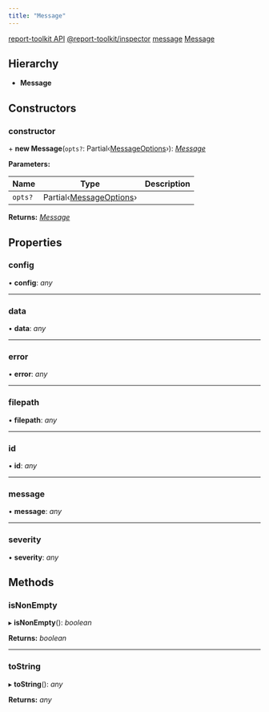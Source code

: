 ```yaml
---
title: "Message"
---
```


<Breadcrumb noTrailingSlash>
<BreadcrumbItem><a href="">report-toolkit API</a></BreadcrumbItem>
<BreadcrumbItem><a href="/api//../modules/report_toolkit_inspector">@report-toolkit/inspector</a></BreadcrumbItem>
<BreadcrumbItem><a href="/api//../modules/report_toolkit_inspector.message">message</a></BreadcrumbItem>
<BreadcrumbItem><a href="/api//report_toolkit_inspector.message.message">Message</a></BreadcrumbItem>
</Breadcrumb>

## Hierarchy

* **Message**

## Constructors

### constructor

\+ **new Message**(`opts?`: Partial‹[MessageOptions](/api//../modules/report_toolkit_inspector.message#messageoptions)›): *[Message](/api//report_toolkit_inspector.message.message)*

**Parameters:**

Name | Type | Description |
------ | ------ | ------ |
`opts?` | Partial‹[MessageOptions](/api//../modules/report_toolkit_inspector.message#messageoptions)› |   |

**Returns:** *[Message](/api//report_toolkit_inspector.message.message)*

## Properties

### config

• **config**: *any*

___

### data

• **data**: *any*

___

### error

• **error**: *any*

___

### filepath

• **filepath**: *any*

___

### id

• **id**: *any*

___

### message

• **message**: *any*

___

### severity

• **severity**: *any*

## Methods

### isNonEmpty

▸ **isNonEmpty**(): *boolean*

**Returns:** *boolean*

___

### toString

▸ **toString**(): *any*

**Returns:** *any*

